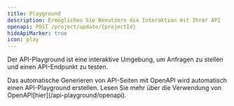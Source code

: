 ```yaml
---
title: Playground
description: Ermöglichen Sie Benutzern die Interaktion mit Ihrer API
openapi: POST /project/update/{projectId}
hideApiMarker: true
icon: play
---
```


Der API-Playground ist eine interaktive Umgebung, um Anfragen zu stellen und einen API-Endpunkt zu testen.

<Info>
  Das automatische Generieren von API-Seiten mit OpenAPI wird automatisch einen API-Playground erstellen. Lesen Sie mehr über die Verwendung von OpenAPI[hier](/api-playground/openapi).
</Info>
